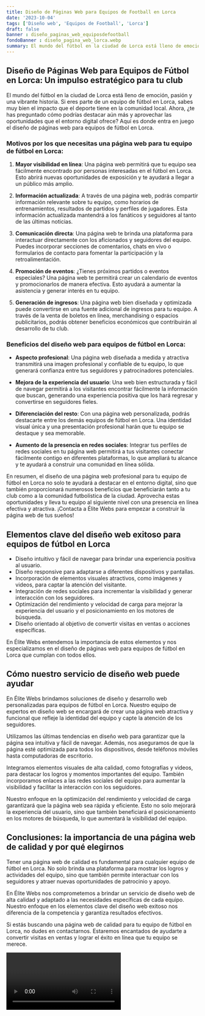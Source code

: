 ```yaml
---
title: Diseño de Páginas Web para Equipos de Football en Lorca
date: '2023-10-04'
tags: ['Diseño web', 'Equipos de Football', 'Lorca']
draft: false
banner : diseño_paginas_web_equiposdefootball
fondoBanner : diseño_pagina_web_lorca.webp
summary: El mundo del fútbol en la ciudad de Lorca está lleno de emoción, pasión y una vibrante historia. Si eres parte de un equipo de fútbol en Lorca, sabes muy bien el impacto que el deporte tiene en la comunidad local. Ahora, ¿te has preguntado cómo podrías destacar aún más y aprovechar las oportunidades que el entorno digital ofrece? Aquí es donde entra en juego el diseño de páginas web para equipos de fútbol en Lorca.
---
```


## Diseño de Páginas Web para Equipos de Fútbol en Lorca: Un impulso estratégico para tu club

El mundo del fútbol en la ciudad de Lorca está lleno de emoción, pasión y una vibrante historia. Si eres parte de un equipo de fútbol en Lorca, sabes muy bien el impacto que el deporte tiene en la comunidad local. Ahora, ¿te has preguntado cómo podrías destacar aún más y aprovechar las oportunidades que el entorno digital ofrece? Aquí es donde entra en juego el diseño de páginas web para equipos de fútbol en Lorca.

### Motivos por los que necesitas una página web para tu equipo de fútbol en Lorca:

1. **Mayor visibilidad en línea**: Una página web permitirá que tu equipo sea fácilmente encontrado por personas interesadas en el fútbol en Lorca. Esto abrirá nuevas oportunidades de exposición y te ayudará a llegar a un público más amplio.

2. **Información actualizada**: A través de una página web, podrás compartir información relevante sobre tu equipo, como horarios de entrenamientos, resultados de partidos y perfiles de jugadores. Esta información actualizada mantendrá a los fanáticos y seguidores al tanto de las últimas noticias.

3. **Comunicación directa**: Una página web te brinda una plataforma para interactuar directamente con los aficionados y seguidores del equipo. Puedes incorporar secciones de comentarios, chats en vivo o formularios de contacto para fomentar la participación y la retroalimentación.

4. **Promoción de eventos**: ¿Tienes próximos partidos o eventos especiales? Una página web te permitirá crear un calendario de eventos y promocionarlos de manera efectiva. Esto ayudará a aumentar la asistencia y generar interés en tu equipo.

5. **Generación de ingresos**: Una página web bien diseñada y optimizada puede convertirse en una fuente adicional de ingresos para tu equipo. A través de la venta de boletos en línea, merchandising o espacios publicitarios, podrás obtener beneficios económicos que contribuirán al desarrollo de tu club.

### Beneficios del diseño web para equipos de fútbol en Lorca:

- **Aspecto profesional**: Una página web diseñada a medida y atractiva transmitirá una imagen profesional y confiable de tu equipo, lo que generará confianza entre tus seguidores y patrocinadores potenciales.

- **Mejora de la experiencia del usuario**: Una web bien estructurada y fácil de navegar permitirá a los visitantes encontrar fácilmente la información que buscan, generando una experiencia positiva que los hará regresar y convertirse en seguidores fieles.

- **Diferenciación del resto**: Con una página web personalizada, podrás destacarte entre los demás equipos de fútbol en Lorca. Una identidad visual única y una presentación profesional harán que tu equipo se destaque y sea memorable.

- **Aumento de la presencia en redes sociales**: Integrar tus perfiles de redes sociales en tu página web permitirá a tus visitantes conectar fácilmente contigo en diferentes plataformas, lo que ampliará tu alcance y te ayudará a construir una comunidad en línea sólida.

En resumen, el diseño de una página web profesional para tu equipo de fútbol en Lorca no solo te ayudará a destacar en el entorno digital, sino que también proporcionará numerosos beneficios que beneficiarán tanto a tu club como a la comunidad futbolística de la ciudad. Aprovecha estas oportunidades y lleva tu equipo al siguiente nivel con una presencia en línea efectiva y atractiva. ¡Contacta a Élite Webs para empezar a construir la página web de tus sueños!

<GifSeo />

<Cta />

## Elementos clave del diseño web exitoso para equipos de fútbol en Lorca

- Diseño intuitivo y fácil de navegar para brindar una experiencia positiva al usuario.
- Diseño responsive para adaptarse a diferentes dispositivos y pantallas.
- Incorporación de elementos visuales atractivos, como imágenes y videos, para captar la atención del visitante.
- Integración de redes sociales para incrementar la visibilidad y generar interacción con los seguidores.
- Optimización del rendimiento y velocidad de carga para mejorar la experiencia del usuario y el posicionamiento en los motores de búsqueda.
- Diseño orientado al objetivo de convertir visitas en ventas o acciones específicas.

En Élite Webs entendemos la importancia de estos elementos y nos especializamos en el diseño de páginas web para equipos de fútbol en Lorca que cumplan con todos ellos.

## Cómo nuestro servicio de diseño web puede ayudar

En Élite Webs brindamos soluciones de diseño y desarrollo web personalizadas para equipos de fútbol en Lorca. Nuestro equipo de expertos en diseño web se encargará de crear una página web atractiva y funcional que refleje la identidad del equipo y capte la atención de los seguidores.

Utilizamos las últimas tendencias en diseño web para garantizar que la página sea intuitiva y fácil de navegar. Además, nos aseguramos de que la página esté optimizada para todos los dispositivos, desde teléfonos móviles hasta computadoras de escritorio.

Integramos elementos visuales de alta calidad, como fotografías y videos, para destacar los logros y momentos importantes del equipo. También incorporamos enlaces a las redes sociales del equipo para aumentar la visibilidad y facilitar la interacción con los seguidores.

Nuestro enfoque en la optimización del rendimiento y velocidad de carga garantizará que la página web sea rápida y eficiente. Esto no solo mejorará la experiencia del usuario, sino que también beneficiará el posicionamiento en los motores de búsqueda, lo que aumentará la visibilidad del equipo.

## Conclusiones: la importancia de una página web de calidad y por qué elegirnos

Tener una página web de calidad es fundamental para cualquier equipo de fútbol en Lorca. No solo brinda una plataforma para mostrar los logros y actividades del equipo, sino que también permite interactuar con los seguidores y atraer nuevas oportunidades de patrocinio y apoyo.

En Élite Webs nos comprometemos a brindar un servicio de diseño web de alta calidad y adaptado a las necesidades específicas de cada equipo. Nuestro enfoque en los elementos clave del diseño web exitoso nos diferencia de la competencia y garantiza resultados efectivos.

Si estás buscando una página web de calidad para tu equipo de fútbol en Lorca, no dudes en contactarnos. Estaremos encantados de ayudarte a convertir visitas en ventas y lograr el éxito en línea que tu equipo se merece.

<Video />

<CtaBot job='Equipos de Football' city='Lorca'/>

<Gmaps query='Lorca+españa+maps' />